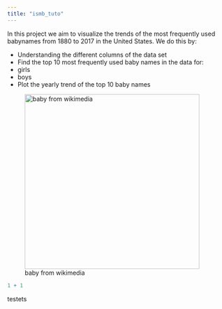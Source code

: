 ```yaml
---
title: "ismb_tuto"
---
```


In this project we aim to visualize the trends of the most frequently used babynames from 1880 to 2017 in the United States. We do this by:

-   Understanding the different columns of the data set
-   Find the top 10 most frequently used baby names in the data for:
-   girls
-   boys
-   Plot the yearly trend of the top 10 baby names


![baby from wikimedia](https://upload.wikimedia.org/wikipedia/commons/9/93/Angel_Williamz_Owakabi%27s_Baby.jpg){width=400 fig-align="right"}

```r
1 + 1
```


testets 